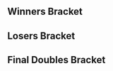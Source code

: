 {{DISPLAYTITLE:Super Smash Sundays 37: ''Melee''}}{{SetGame|melee}}{{tabs static
|name1=Overview
|link1=Super Smash Sundays/37/Melee
|name2=Singles Bracket
|link2=Super Smash Sundays/37/Melee/Singles Bracket
|name3=Doubles Bracket
|link3=Super Smash Sundays/37/Melee/Doubles Bracket
|This=3
}}
==Winners Bracket==
{{16DEDoublesWBracketA
|column-width=165
|r1m1t1p1=MikeHaze |r1m1t1p1flag=us
|r1m1t1p2=Kira |r1m1t1p2flag=us |r1m1t1score=W
|r1m1t2p1=Bye |r1m1t2p1flag=
|r1m1t2p2=Bye |r1m1t2p2flag= |r1m1t2score=-
|r1m1win=1

|r1m2t1p1=Bishop |r1m2t1p1flag=us
|r1m2t1p2=Ippo |r1m2t1p2flag=us |r1m2t1score=1
|r1m2t2p1=Troy |r1m2t2p1flag=us
|r1m2t2p2=Wieners |r1m2t2p2flag=us |r1m2t2score=2
|r1m2win=2

|r1m3t1p1=RagingCherry |r1m3t1p1flag=us
|r1m3t1p2=Rabbit |r1m3t1p2flag=us |r1m3t1score=W
|r1m3t2p1=Bye |r1m3t2p1flag=
|r1m3t2p2=Bye |r1m3t2p2flag= |r1m3t2score=-
|r1m3win=1

|r1m4t1p1=Scooter |r1m4t1p1flag=us
|r1m4t1p2=Moosewad |r1m4t1p2flag=us |r1m4t1score=W
|r1m4t2p1=Bye |r1m4t2p1flag=
|r1m4t2p2=Bye |r1m4t2p2flag= |r1m4t2score=-
|r1m4win=1

|r1m5t1p1=SK92 |r1m5t1p1flag=us
|r1m5t1p2=Jace |r1m5t1p2flag=us |r1m5t1score=W
|r1m5t2p1=Bye |r1m5t2p1flag=
|r1m5t2p2=Bye |r1m5t2p2flag= |r1m5t2score=-
|r1m5win=1

|r1m6t1p1=wyne |r1m6t1p1flag=us
|r1m6t1p2=Tonic |r1m6t1p2flag=us |r1m6t1score=0
|r1m6t2p1=P.Body |r1m6t2p1flag=us
|r1m6t2p2=Neeco |r1m6t2p2flag=us |r1m6t2score=2
|r1m6win=2

|r1m7t1p1=DendyPretendy |r1m7t1p1flag=us
|r1m7t1p2=SUNG475 |r1m7t1p2flag=us |r1m7t1score=W
|r1m7t2p1=Bye |r1m7t2p1flag=
|r1m7t2p2=Bye |r1m7t2p2flag= |r1m7t2score=-
|r1m7win=1

|r1m8t1p1=LastApocalypse |r1m8t1p1flag=us
|r1m8t1p2=Ramos |r1m8t1p2flag=us |r1m8t1score=0
|r1m8t2p1=MrBitter |r1m8t2p1flag=us
|r1m8t2p2=Rob |r1m8t2p2flag= |r1m8t2score=2
|r1m8win=2

|r2m1t1p1=MikeHaze |r2m1t1p1flag=us
|r2m1t1p2=Kira |r2m1t1p2flag=us |r2m1t1score=2
|r2m1t2p1=Troy |r2m1t2p1flag=us
|r2m1t2p2=Wieners |r2m1t2p2flag=us |r2m1t2score=0
|r2m1win=1

|r2m2t1p1=RagingCherry |r2m2t1p1flag=us
|r2m2t1p2=Rabbit |r2m2t1p2flag=us |r2m2t1score=2
|r2m2t2p1=Scooter |r2m2t2p1flag=us
|r2m2t2p2=Moosewad |r2m2t2p2flag=us |r2m2t2score=0
|r2m2win=1

|r2m3t1p1=SK92 |r2m3t1p1flag=us
|r2m3t1p2=Jace |r2m3t1p2flag=us |r2m3t1score=2
|r2m3t2p1=P.Body |r2m3t2p1flag=us
|r2m3t2p2=Neeco |r2m3t2p2flag=us |r2m3t2score=0
|r2m3win=1

|r2m4t1p1=DendyPretendy |r2m4t1p1flag=us
|r2m4t1p2=SUNG475 |r2m4t1p2flag=us |r2m4t1score=2
|r2m4t2p1=MrBitter |r2m4t2p1flag=us
|r2m4t2p2=Rob |r2m4t2p2flag= |r2m4t2score=0
|r2m4win=1

|r3m1t1p1=MikeHaze |r3m1t1p1flag=us
|r3m1t1p2=Kira |r3m1t1p2flag=us |r3m1t1score=3
|r3m1t2p1=RagingCherry |r3m1t2p1flag=us
|r3m1t2p2=Rabbit |r3m1t2p2flag=us |r3m1t2score=1
|r3m1win=1

|r3m2t1p1=SK92 |r3m2t1p1flag=us
|r3m2t1p2=Jace |r3m2t1p2flag=us |r3m2t1score=3
|r3m2t2p1=DendyPretendy |r3m2t2p1flag=us
|r3m2t2p2=SUNG475 |r3m2t2p2flag=us |r3m2t2score=1
|r3m2win=1
}}
==Losers Bracket==
{{16DEDoublesLBracketSmwA
|tourneylink=Super Smash Sundays/37/Melee
|tourneyname=Super Smash Sundays 37
|l1placement=13-16
|l2placement=9-12
|l3placement=7-8
|l4placement=5-6
|column-width=165
|l1m1t1p1=Bye |l1m1t1p1flag=
|l1m1t1p2=Bye |l1m1t1p2flag= |l1m1t1score=-
|l1m1t2p1=Bishop |l1m1t2p1flag=us
|l1m1t2p2=Ippo |l1m1t2p2flag=us |l1m1t2score=W
|l1m1win=2

|l1m2t1p1=Bye |l1m2t1p1flag=
|l1m2t1p2=Bye |l1m2t1p2flag= |l1m2t1score=
|l1m2t2p1=Bye |l1m2t2p1flag=
|l1m2t2p2=Bye |l1m2t2p2flag= |l1m2t2score=
|l1m2win=

|l1m3t1p1=Bye |l1m3t1p1flag=
|l1m3t1p2=Bye |l1m3t1p2flag= |l1m3t1score=-
|l1m3t2p1=wyne |l1m3t2p1flag=us
|l1m3t2p2=Tonic |l1m3t2p2flag=us |l1m3t2score=W
|l1m3win=2

|l1m4t1p1=Bye |l1m4t1p1flag=
|l1m4t1p2=Bye |l1m4t1p2flag= |l1m4t1score=-
|l1m4t2p1=LastApocalypse |l1m4t2p1flag=us
|l1m4t2p2=Ramos |l1m4t2p2flag=us |l1m4t2score=W
|l1m4win=2

|l2m1t1p1=MrBitter |l2m1t1p1flag=us
|l2m1t1p2=Rob |l2m1t1p2flag= |l2m1t1score=1
|l2m1t2p1=Bishop |l2m1t2p1flag=us
|l2m1t2p2=Ippo |l2m1t2p2flag=us |l2m1t2score=2
|l2m1win=2

|l2m2t1p1=P.Body |l2m2t1p1flag=us
|l2m2t1p2=Neeco |l2m2t1p2flag=us |l2m2t1score=W
|l2m2t2p1=Bye |l2m2t2p1flag=
|l2m2t2p2=Bye |l2m2t2p2flag= |l2m2t2score=-
|l2m2win=1

|l2m3t1p1=Scooter |l2m3t1p1flag=us
|l2m3t1p2=Moosewad |l2m3t1p2flag=us |l2m3t1score=0
|l2m3t2p1=wyne |l2m3t2p1flag=us
|l2m3t2p2=Tonic |l2m3t2p2flag=us |l2m3t2score=2
|l2m3win=2

|l2m4t1p1=Troy |l2m4t1p1flag=us
|l2m4t1p2=Wieners |l2m4t1p2flag=us |l2m4t1score=2
|l2m4t2p1=LastApocalypse |l2m4t2p1flag=us
|l2m4t2p2=Ramos |l2m4t2p2flag=us |l2m4t2score=1
|l2m4win=1

|l3m1t1p1=Bishop |l3m1t1p1flag=us
|l3m1t1p2=Ippo |l3m1t1p2flag=us |l3m1t1score=1
|l3m1t2p1=P.Body |l3m1t2p1flag=us
|l3m1t2p2=Neeco |l3m1t2p2flag=us |l3m1t2score=2
|l3m1win=2

|l3m2t1p1=wyne |l3m2t1p1flag=us
|l3m2t1p2=Tonic |l3m2t1p2flag=us |l3m2t1score=2
|l3m2t2p1=Troy |l3m2t2p1flag=us
|l3m2t2p2=Wieners |l3m2t2p2flag=us |l3m2t2score=0
|l3m2win=1

|l4m1t1p1=RagingCherry |l4m1t1p1flag=us
|l4m1t1p2=Rabbit |l4m1t1p2flag=us |l4m1t1score=1
|l4m1t2p1=P.Body |l4m1t2p1flag=us
|l4m1t2p2=Neeco |l4m1t2p2flag=us |l4m1t2score=2
|l4m1win=2

|l4m2t1p1=DendyPretendy |l4m2t1p1flag=us
|l4m2t1p2=SUNG475 |l4m2t1p2flag=us |l4m2t1score=2
|l4m2t2p1=wyne |l4m2t2p1flag=us
|l4m2t2p2=Tonic |l4m2t2p2flag=us |l4m2t2score=0
|l4m2win=1
}}
<onlyinclude>
==Final Doubles Bracket==
{{DEFinalDoublesSmwBracket
|tourneylink=Super Smash Sundays/37/Melee
|tourneyname=Super Smash Sundays 37
|l1placement=4
|r2placement=3
|r3loserplacement=2
|r3winnerplacement=1
|r1m1t1p1=MikeHaze |r1m1t1p1flag=us
|r1m1t1p2=Kira |r1m1t1p2flag=us |r1m1t1score=3
|r1m1t2p1=SK92 |r1m1t2p1flag=us
|r1m1t2p2=Jace |r1m1t2p2flag=us |r1m1t2score=2
|r1m1win=1

|l1m1t1p1=P.Body |l1m1t1p1flag=us
|l1m1t1p2=Neeco |l1m1t1p2flag=us |l1m1t1score=0
|l1m1t2p1=DendyPretendy |l1m1t2p1flag=us
|l1m1t2p2=SUNG475 |l1m1t2p2flag=us |l1m1t2score=3
|l1m1win=2

|r2m1t1p1=SK92 |r2m1t1p1flag=us
|r2m1t1p2=Jace |r2m1t1p2flag=us |r2m1t1score=1
|r2m1t2p1=DendyPretendy |r2m1t2p1flag=us
|r2m1t2p2=SUNG475 |r2m1t2p2flag=us |r2m1t2score=3
|r2m1win=2

|r3m1t1p1=MikeHaze |r3m1t1p1flag=us
|r3m1t1p2=Kira |r3m1t1p2flag=us |r3m1t1score=3
|r3m1t2p1=DendyPretendy |r3m1t2p1flag=us
|r3m1t2p2=SUNG475 |r3m1t2p2flag=us |r3m1t2score=0
|r3m1win=1

|r3m2t1p1= |r3m2t1p1flag=
|r3m2t1p2= |r3m2t1p2flag= |r3m2t1score=
|r3m2t2p1= |r3m2t2p1flag=
|r3m2t2p2= |r3m2t2p2flag= |r3m2t2score=
|r3m2win=
}}
</onlyinclude>
